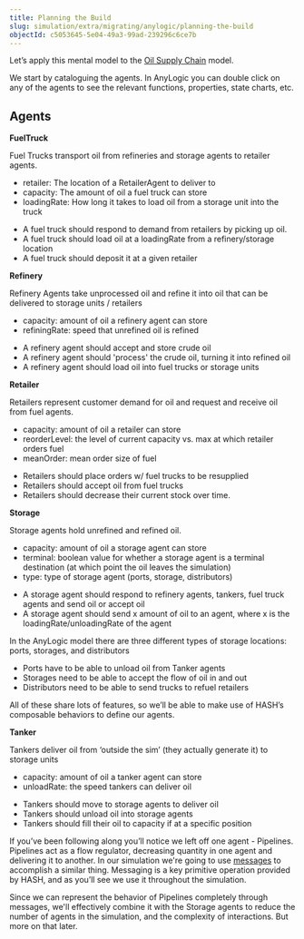```yaml
---
title: Planning the Build
slug: simulation/extra/migrating/anylogic/planning-the-build
objectId: c5053645-5e04-49a3-99ad-239296c6ce7b
---
```


Let’s apply this mental model to the [Oil Supply Chain](/@hash/oil-supply-chain) model.

We start by cataloguing the agents. In AnyLogic you can double click on any of the agents to see the relevant functions, properties, state charts, etc.

## Agents

**FuelTruck**

<TextTabs>
<TextTab title="Purpose" >

Fuel Trucks transport oil from refineries and storage agents to retailer agents.

</TextTab>

<TextTab title="Properties" >

- retailer: The location of a RetailerAgent to deliver to
- capacity: The amount of oil a fuel truck can store
- loadingRate: How long it takes to load oil from a storage unit into the truck

</TextTab>

<TextTab title="Behaviors" >

- A fuel truck should respond to demand from retailers by picking up oil.
- A fuel truck should load oil at a loadingRate from a refinery/storage location
- A fuel truck should deposit it at a given retailer

</TextTab>
</TextTabs>

**Refinery**

<TextTabs>
<TextTab title="Purpose" >

Refinery Agents take unprocessed oil and refine it into oil that can be delivered to storage units / retailers

</TextTab>

<TextTab title="Properties" >

- capacity: amount of oil a refinery agent can store
- refiningRate: speed that unrefined oil is refined

</TextTab>

<TextTab title="Behaviors" >

- A refinery agent should accept and store crude oil
- A refinery agent should 'process' the crude oil, turning it into refined oil
- A refinery agent should load oil into fuel trucks or storage units

</TextTab>
</TextTabs>

**Retailer**

<TextTabs>
<TextTab title="Purpose" >

Retailers represent customer demand for oil and request and receive oil from fuel agents.

</TextTab>

<TextTab title="Properties" >

- capacity: amount of oil a retailer can store
- reorderLevel: the level of current capacity vs. max at which retailer orders fuel
- meanOrder: mean order size of fuel

</TextTab>

<TextTab title="Behaviors" >

- Retailers should place orders w/ fuel trucks to be resupplied
- Retailers should accept oil from fuel trucks
- Retailers should decrease their current stock over time.

</TextTab>
</TextTabs>

**Storage**

<TextTabs>
<TextTab title="Purpose" >

Storage agents hold unrefined and refined oil.

</TextTab>

<TextTab title="Properties" >

- capacity: amount of oil a storage agent can store
- terminal: boolean value for whether a storage agent is a terminal destination \(at which point the oil leaves the simulation\)
- type: type of storage agent \(ports, storage, distributors\)

</TextTab>

<TextTab title="Behaviors" >

- A storage agent should respond to refinery agents, tankers, fuel truck agents and send oil or accept oil
- A storage agent should send x amount of oil to an agent, where x is the loadingRate/unloadingRate of the agent

</TextTab>
</TextTabs>

In the AnyLogic model there are three different types of storage locations: ports, storages, and distributors

- Ports have to be able to unload oil from Tanker agents
- Storages need to be able to accept the flow of oil in and out
- Distributors need to be able to send trucks to refuel retailers

All of these share lots of features, so we’ll be able to make use of HASH’s composable behaviors to define our agents.

**Tanker**

<TextTabs>
<TextTab title="Purpose" >

Tankers deliver oil from ‘outside the sim’ \(they actually generate it\) to storage units

</TextTab>

<TextTab title="Properties" >

- capacity: amount of oil a tanker agent can store
- unloadRate: the speed tankers can deliver oil

</TextTab>

<TextTab title="Behaviors" >

- Tankers should move to storage agents to deliver oil
- Tankers should unload oil into storage agents
- Tankers should fill their oil to capacity if at a specific position

</TextTab>
</TextTabs>

If you’ve been following along you’ll notice we left off one agent - Pipelines. Pipelines act as a flow regulator, decreasing quantity in one agent and delivering it to another. In our simulation we're going to use [messages](/docs/simulation/creating-simulations/agent-messages/) to accomplish a similar thing. Messaging is a key primitive operation provided by HASH, and as you’ll see we use it throughout the simulation.

Since we can represent the behavior of Pipelines completely through messages, we'll effectively combine it with the Storage agents to reduce the number of agents in the simulation, and the complexity of interactions. But more on that later.
